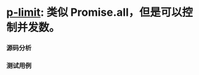 # [p-limit](https://github.com/sindresorhus/p-limit): 类似 Promise.all，但是可以控制并发数。<Badge gtihub="https://github.com/sindresorhus/p-limit" npm="p-limit" />

### 源码分析

### 测试用例
